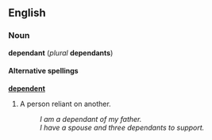 == English ==
=== Noun ===
'''dependant''' (''plural'' '''dependants''')

====Alternative spellings====
'''[[dependent]]'''<!--is this (''US'') only?-->

#A person reliant on another.
#:''I am a dependant of my father.''
#:''I have a spouse and three dependants to support.''